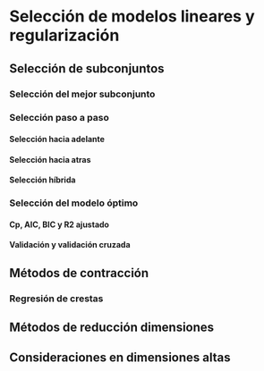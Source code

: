 # Selección de modelos lineares y regularización

## Selección de subconjuntos

### Selección del mejor subconjunto

### Selección paso a paso

#### Selección hacia adelante

#### Selección hacia atras

#### Selección híbrida

### Selección del modelo óptimo

#### Cp, AIC, BIC y R2 ajustado

#### Validación y validación cruzada

## Métodos de contracción

### Regresión de crestas

### 

## Métodos de reducción dimensiones

## Consideraciones en dimensiones altas